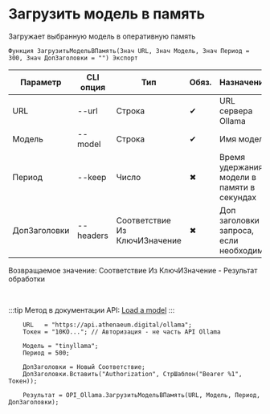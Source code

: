 ﻿---
sidebar_position: 7
---


# Загрузить модель в память
 Загружает выбранную модель в оперативную память



`Функция ЗагрузитьМодельВПамять(Знач URL, Знач Модель, Знач Период = 300, Знач ДопЗаголовки = "") Экспорт`

  | Параметр | CLI опция | Тип | Обяз. | Назначение |
  |-|-|-|-|-|
  | URL | --url | Строка | &#x2714; | URL сервера Ollama |
  | Модель | --model | Строка | &#x2714; | Имя модели |
  | Период | --keep | Число | &#x2716; | Время удержания модели в памяти в секундах |
  | ДопЗаголовки | --headers | Соответствие Из КлючИЗначение | &#x2716; | Доп заголовки запроса, если необходимо |

  
  Возвращаемое значение:   Соответствие Из КлючИЗначение - Результат обработки

<br/>

:::tip
Метод в документации API: [Load a model](https://github.com/ollama/ollama/blob/main/docs/api.md#load-a-model)
:::
<br/>



```bsl title="Пример использования для 1С:Предприятие/OneScript"
    URL   = "https://api.athenaeum.digital/ollama";
    Токен = "10KO..."; // Авторизация - не часть API Ollama

    Модель = "tinyllama";
    Период = 500;

    ДопЗаголовки = Новый Соответствие;
    ДопЗаголовки.Вставить("Authorization", СтрШаблон("Bearer %1", Токен));

    Результат = OPI_Ollama.ЗагрузитьМодельВПамять(URL, Модель, Период, ДопЗаголовки);
```
    




